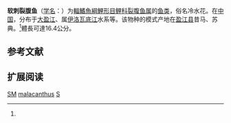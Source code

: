 {{Speciesbox
| name = 软刺裂腹鱼
| status = DD
| status_system = IUCN3.1
| image = 
| genus = Schizothorax
| species = malacanthus
| authority = Huang, 1985<ref name='id6267'>{{cite web| url =http://www.bioinfo.cn/db05/BjdwSpecies.php?action=view&id=6267| title =软刺裂腹鱼| work =中国动物物种编目数据库| publisher =中国科学院微生物研究所| author =中国科学院动物研究所| accessdate =2009-04-11| deadurl =yes| archiveurl =https://web.archive.org/web/20160305012957/http://www.bioinfo.cn/db05/BjdwSpecies.php?action=view&id=6267| archivedate =2016-03-05}}</ref>
| synonyms = *''Schizothorax oligolepis malacanthus''<br /><small>Huang, 1985</small>
}}

'''软刺裂腹鱼'''（[[学名|学名]]：{{lang|la|''Schizothorax malacanthus''}}）为[[輻鰭魚綱|輻鰭魚綱]][[鯉形目|鯉形目]][[鲤科|鲤科]][[裂腹鱼属|裂腹鱼属]]的[[鱼类|鱼类]]，俗名冷水花。在[[中国|中国]]，分布于[[大盈江|大盈江]]、属[[伊洛瓦底江|伊洛瓦底江]]水系等。该物种的模式产地在[[盈江县|盈江县]]昔马、苏典。<ref name='id6267'/>體長可達16.4公分。

== 参考文献 ==
{{reflist}}

== 扩展阅读 ==
{{refbegin}}
{{wikispecies-inline|Schizothorax malacanthus|软刺裂腹鱼}}
{{refend}}
{{Taxonbar|from=Q1041551}}

[[Category:IUCN红色名录数据缺乏物种|SM]]
[[Category:裂腹鱼属|malacanthus]]
[[Category:1985年描述的魚類|S]]


{{鯉形目小作品}}